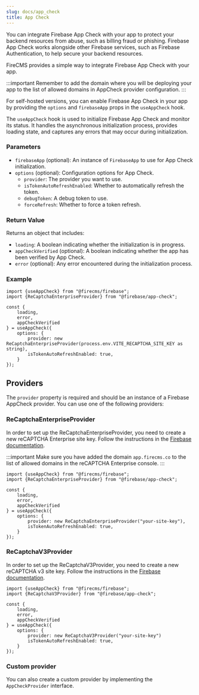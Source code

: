 ```yaml
---
slug: docs/app_check
title: App Check
---
```


You can integrate Firebase App Check with your app to protect your backend resources from abuse, such as billing fraud
or phishing. Firebase App Check works alongside other Firebase services, such as Firebase Authentication,
to help secure your backend resources.

FireCMS provides a simple way to integrate Firebase App Check with your app.

:::important
Remember to add the domain where you will be deploying your app to the list of allowed domains in AppCheck provider
configuration.
:::

For self-hosted versions, you can enable Firebase App Check in your app by providing the `options`
and `firebaseApp` props in the `useAppCheck` hook.

The `useAppCheck` hook is used to initialize Firebase App Check and monitor its status.
It handles the asynchronous initialization process, provides loading state, and captures any errors that
may occur during initialization.

### Parameters

- `firebaseApp` (optional): An instance of `FirebaseApp` to use for App Check initialization.
- `options` (optional): Configuration options for App Check.
    - `provider`: The provider you want to use.
    - `isTokenAutoRefreshEnabled`: Whether to automatically refresh the token.
    - `debugToken`: A debug token to use.
    - `forceRefresh`: Whether to force a token refresh.

### Return Value

Returns an object that includes:
- `loading`: A boolean indicating whether the initialization is in progress.
- `appCheckVerified` (optional): A boolean indicating whether the app has been verified by App Check.
- `error` (optional): Any error encountered during the initialization process.

### Example

```tsx
import {useAppCheck} from "@firecms/firebase";
import {ReCaptchaEnterpriseProvider} from "@firebase/app-check";

const {
    loading,
    error,
    appCheckVerified
} = useAppCheck({
    options: {
        provider: new ReCaptchaEnterpriseProvider(process.env.VITE_RECAPTCHA_SITE_KEY as string),
        isTokenAutoRefreshEnabled: true,
    }
});
```


## Providers

The `provider` property is required and should be an instance of a Firebase AppCheck provider.
You can use one of the following providers:

### ReCaptchaEnterpriseProvider

In order to set up the ReCaptchaEnterpriseProvider, you need to create a new reCAPTCHA Enterprise site key.
Follow the instructions in the [Firebase documentation](https://firebase.google.com/docs/app-check/web/recaptcha-enterprise-provider).

:::important
Make sure you have added the domain `app.firecms.co` to the list of allowed domains in the reCAPTCHA Enterprise console.
:::

```tsx
import {useAppCheck} from "@firecms/firebase";
import {ReCaptchaEnterpriseProvider} from "@firebase/app-check";

const {
    loading,
    error,
    appCheckVerified
} = useAppCheck({
    options: {
        provider: new ReCaptchaEnterpriseProvider("your-site-key"),
        isTokenAutoRefreshEnabled: true,
    }
});
```

### ReCaptchaV3Provider

In order to set up the ReCaptchaV3Provider, you need to create a new reCAPTCHA v3 site key.
Follow the instructions in the [Firebase documentation](https://firebase.google.com/docs/app-check/web/recaptcha-provider).

```tsx
import {useAppCheck} from "@firecms/firebase";
import {ReCaptchaV3Provider} from "@firebase/app-check";

const {
    loading,
    error,
    appCheckVerified
} = useAppCheck({
    options: {
        provider: new ReCaptchaV3Provider("your-site-key")
        isTokenAutoRefreshEnabled: true,
    }
});
```

### Custom provider

You can also create a custom provider by implementing the `AppCheckProvider` interface.
